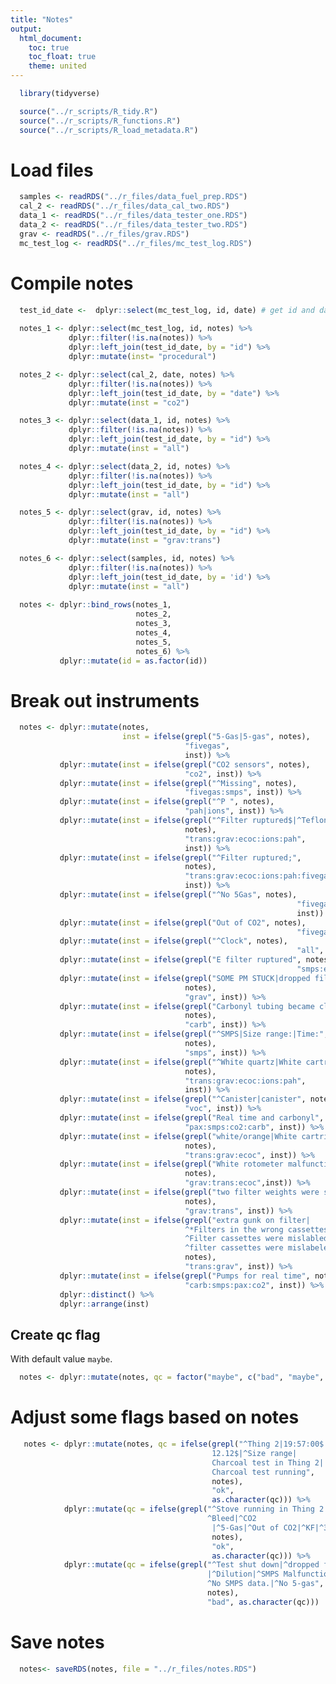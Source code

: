 ```yaml
---
title: "Notes"
output:
  html_document:
    toc: true
    toc_float: true
    theme: united
---
```


```r
  library(tidyverse)
```

```r
  source("../r_scripts/R_tidy.R")
  source("../r_scripts/R_functions.R")
  source("../r_scripts/R_load_metadata.R")
```

# Load files

```r
  samples <- readRDS("../r_files/data_fuel_prep.RDS")
  cal_2 <- readRDS("../r_files/data_cal_two.RDS")
  data_1 <- readRDS("../r_files/data_tester_one.RDS")
  data_2 <- readRDS("../r_files/data_tester_two.RDS")
  grav <- readRDS("../r_files/grav.RDS")
  mc_test_log <- readRDS("../r_files/mc_test_log.RDS")
```

# Compile notes

```r
  test_id_date <-  dplyr::select(mc_test_log, id, date) # get id and date
                   
  notes_1 <- dplyr::select(mc_test_log, id, notes) %>%
             dplyr::filter(!is.na(notes)) %>%
             dplyr::left_join(test_id_date, by = "id") %>%
             dplyr::mutate(inst= "procedural")

  notes_2 <- dplyr::select(cal_2, date, notes) %>%
             dplyr::filter(!is.na(notes)) %>%
             dplyr::left_join(test_id_date, by = "date") %>%
             dplyr::mutate(inst = "co2")

  notes_3 <- dplyr::select(data_1, id, notes) %>%
             dplyr::filter(!is.na(notes)) %>%
             dplyr::left_join(test_id_date, by = "id") %>%
             dplyr::mutate(inst = "all")

  notes_4 <- dplyr::select(data_2, id, notes) %>%
             dplyr::filter(!is.na(notes)) %>%
             dplyr::left_join(test_id_date, by = "id") %>%
             dplyr::mutate(inst = "all")

  notes_5 <- dplyr::select(grav, id, notes) %>%
             dplyr::filter(!is.na(notes)) %>%
             dplyr::left_join(test_id_date, by = "id") %>%
             dplyr::mutate(inst = "grav:trans")

  notes_6 <- dplyr::select(samples, id, notes) %>%
             dplyr::filter(!is.na(notes)) %>%
             dplyr::left_join(test_id_date, by = 'id') %>%
             dplyr::mutate(inst = "all")
 
  notes <- dplyr::bind_rows(notes_1,
                            notes_2,
                            notes_3,
                            notes_4,
                            notes_5,
                            notes_6) %>%
           dplyr::mutate(id = as.factor(id))
```

# Break out instruments

```r
  notes <- dplyr::mutate(notes,
                         inst = ifelse(grepl("5-Gas|5-gas", notes),
                                       "fivegas",
                                       inst)) %>%
           dplyr::mutate(inst = ifelse(grepl("CO2 sensors", notes),
                                       "co2", inst)) %>%
           dplyr::mutate(inst = ifelse(grepl("^Missing", notes),
                                       "fivegas:smps", inst)) %>%
           dplyr::mutate(inst = ifelse(grepl("^P ", notes),
                                       "pah|ions", inst)) %>%
           dplyr::mutate(inst = ifelse(grepl("^Filter ruptured$|^Teflon|^Flow dropped",
                                       notes),
                                       "trans:grav:ecoc:ions:pah",
                                       inst)) %>%
           dplyr::mutate(inst = ifelse(grepl("^Filter ruptured;",
                                       notes),
                                       "trans:grav:ecoc:ions:pah:fivegas",
                                       inst)) %>%
           dplyr::mutate(inst = ifelse(grepl("^No 5Gas", notes),
           														"fivegas:carb",
           														inst)) %>%
           dplyr::mutate(inst = ifelse(grepl("Out of CO2", notes),
           														"fivegas:co2", inst)) %>%
           dplyr::mutate(inst = ifelse(grepl("^Clock", notes),
           														"all", inst)) %>%
           dplyr::mutate(inst = ifelse(grepl("E filter ruptured", notes),
           														"smps:ecoc", inst)) %>%
           dplyr::mutate(inst = ifelse(grepl("SOME PM STUCK|dropped filter",
                                       notes),
                                       "grav", inst)) %>%
           dplyr::mutate(inst = ifelse(grepl("Carbonyl tubing became clogged",
                                       notes),
                                       "carb", inst)) %>%
           dplyr::mutate(inst = ifelse(grepl("^SMPS|Size range:|Time:",
                                       notes),
                                       "smps", inst)) %>%
           dplyr::mutate(inst = ifelse(grepl("^White quartz|White cartridge flow",
                                       notes),
                                       "trans:grav:ecoc:ions:pah",
                                       inst)) %>%
           dplyr::mutate(inst = ifelse(grepl("^Canister|canister", notes),
                                       "voc", inst)) %>%
           dplyr::mutate(inst = ifelse(grepl("Real time and carbonyl", notes),
                                       "pax:smps:co2:carb", inst)) %>%
           dplyr::mutate(inst = ifelse(grepl("white/orange|White cartridge clogged",
                                       notes),
                                       "trans:grav:ecoc", inst)) %>%
           dplyr::mutate(inst = ifelse(grepl("White rotometer malfunctioned during test",
                                       notes),
                                       "grav:trans:ecoc",inst)) %>%
           dplyr::mutate(inst = ifelse(grepl("two filter weights were switched",
                                       notes),
                                       "grav:trans", inst)) %>%
           dplyr::mutate(inst = ifelse(grepl("extra gunk on filter|
                                       ^*Filters in the wrong cassettes|
                                       ^Filter cassettes were mislabled|
                                       ^filter cassettes were mislabeled",
                                       notes),
                                       "trans:grav", inst)) %>%
           dplyr::mutate(inst = ifelse(grepl("Pumps for real time", notes),
                                       "carb:smps:pax:co2", inst)) %>%
           dplyr::distinct() %>%
           dplyr::arrange(inst)
```

## Create qc flag

With default value `maybe`.

```r
  notes <- dplyr::mutate(notes, qc = factor("maybe", c("bad", "maybe", "ok")))
```

# Adjust some flags based on notes

```r
   notes <- dplyr::mutate(notes, qc = ifelse(grepl("^Thing 2|19:57:00$|
                                             12.12$|^Size range|
                                             Charcoal test in Thing 2|
                                             Charcoal test running",
                                             notes),
                                             "ok",
                                             as.character(qc))) %>%
            dplyr::mutate(qc = ifelse(grepl("^Stove running in Thing 2|
                                            ^Bleed|^CO2
                                             |^5-Gas|^Out of CO2|^KF|^3|^New",
                                             notes),
                                             "ok",
                                             as.character(qc))) %>%
            dplyr::mutate(qc = ifelse(grepl("^Test shut down|^dropped filter
                                            |^Dilution|^SMPS Malfunction|
                                            ^No SMPS data.|^No 5-gas",
                                            notes),
                                            "bad", as.character(qc)))
```

# Save notes

```r
  notes<- saveRDS(notes, file = "../r_files/notes.RDS")
```

